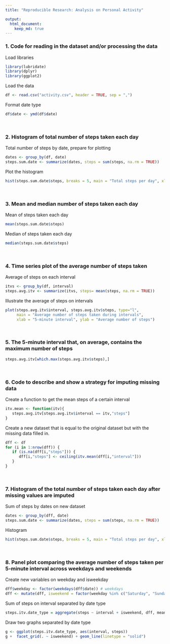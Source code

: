 ```yaml
---
title: "Reproducible Research: Analysis on Personal Activity"

output: 
  html_document:
    keep_md: true
---
```



### 1. Code for reading in the dataset and/or processing the data
Load libraries
```r
library(lubridate)
library(dplyr)
library(ggplot2)
```

Load the data 
```r
df <- read.csv("activity.csv", header = TRUE, sep = ",")
```
Format date type   
```r

df$date <- ymd(df$date)
```
&nbsp;

### 2. Histogram of total number of steps taken each day
Total number of steps by date, prepare for plotting
```r
dates <- group_by(df, date)
steps.sum.date <- summarize(dates, steps = sum(steps, na.rm = TRUE))
```
Plot the histogram
```r
hist(steps.sum.date$steps, breaks = 5, main = "Total steps per day", xlab = "Steps")
```
&nbsp;

### 3. Mean and median number of steps taken each day
Mean of steps taken each day 
```r
mean(steps.sum.date$steps)
```
Median of steps taken each day
```r
median(steps.sum.date$steps)
```
&nbsp;

### 4. Time series plot of the average number of steps taken
Average of steps on each interval 
```r
itvs <- group_by(df, interval)
steps.avg.itv <- summarize(itvs, steps= mean(steps, na.rm = TRUE))
```
Illustrate the average of steps on intervals
```r
plot(steps.avg.itv$interval, steps.avg.itv$steps, type="l", 
     main = "Average number of steps taken during intervals", 
     xlab = "5-minute interval", ylab = "Average number of steps")
```
&nbsp;

### 5. The 5-minute interval that, on average, contains the maximum number of steps
```r
steps.avg.itv[which.max(steps.avg.itv$steps),]
```
&nbsp;

### 6. Code to describe and show a strategy for imputing missing data
Create a function to get the mean steps of a certain interval
```r
itv.mean <- function(itv){
   steps.avg.itv[steps.avg.itv$interval == itv,"steps"]
}
```
Create a new dataset that is equal to the original dataset but with the missing data filled in.
```r
dff <- df
for (i in 1:nrow(dff)) {
   if (is.na(dff[i,"steps"])) {
      dff[i,"steps"] <- ceiling(itv.mean(dff[i,"interval"]))
   }
}
```
&nbsp;

### 7. Histogram of the total number of steps taken each day after missing values are imputed
Sum of steps by dates on new dataset
```r
dates <- group_by(dff, date)
steps.sum.date <- summarize(dates, steps = sum(steps, na.rm = TRUE))
```

Histogram 
```r
hist(steps.sum.date$steps, breaks = 5, main = "Total steps per day", xlab = "Steps")
```
&nbsp;

### 8. Panel plot comparing the average number of steps taken per 5-minute interval across weekdays and weekends
Create new variables on weekday and isweekday
```r
dff$weekday <- factor(weekdays(dff$date)) # weekdays
dff <- mutate(dff, isweekend = factor(weekday %in% c("Saturday", "Sunday"), levels = c(TRUE, FALSE), labels = c("weekends","weekdays")))
```

Sum of steps on interval separated by date type
```r
steps.itv.date_type = aggregate(steps ~ interval + isweekend, dff, mean)
```

Draw two graphs separated by date type 
```r
g <- ggplot(steps.itv.date_type, aes(interval, steps))
g +  facet_grid(. ~ isweekend) + geom_line(linetype = "solid")
```

